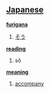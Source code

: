 == [[Japanese]] ==                                          

'''[[furigana]]'''
# [[そう]]

'''[[reading]]'''
# sô

'''[[meaning]]'''
# [[accompany]]